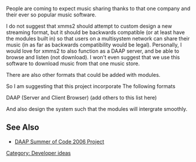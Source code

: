 People are coming to expect music sharing thanks to that one company and their ever so popular music software.

I do not suggest that xmms2 should attempt to custom design a new streaming format, but it should be backwards compatible (or at least have the modules built in) so that users on a multisystem network can share their music (in as far as backwards compatibility would be legal).  Personally, I would love for xmms2 to also function as a DAAP server, and be able to browse and listen (not download).  I won't even suggest that we use this software to download music from that one music store.

There are also other formats that could be added with modules.   

So I am suggesting that this project incorporate 
The following formats

DAAP (Server and Client Browser)
(add others to this list here)

And also design the system such that the modules will intergrate smoothly.

{{Discuss|Music_Sharing|music sharing}}

== See Also ==
* [[SoC:DAAP|DAAP Summer of Code 2006 Project]]

[[Category: Developer ideas]]